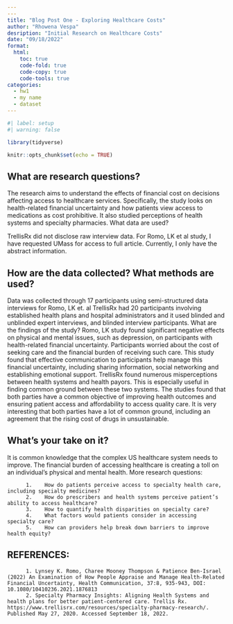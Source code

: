 ```yaml
---
---
title: "Blog Post One - Exploring Healthcare Costs"
author: "Rhowena Vespa"
desription: "Initial Research on Healthcare Costs"
date: "09/18/2022"
format:
  html:
    toc: true
    code-fold: true
    code-copy: true
    code-tools: true
categories:
  - hw1
  - my name
  - dataset
---
```


```r
#| label: setup
#| warning: false

library(tidyverse)

knitr::opts_chunk$set(echo = TRUE)
```

## What are research questions?
The research aims to understand the effects of financial cost on decisions affecting access to healthcare services. Specifically, the study looks on health-related financial uncertainty and how patients view access to medications as cost prohibitive. It also studied perceptions of health systems and specialty pharmacies.
What data are used? 

TrellisRx did not disclose raw interview data. For Romo, LK et al study, I have requested UMass for access to full article. Currently, I only have the abstract information.


## How are the data collected? What methods are used?
Data was collected through 17 participants using semi-structured data interviews for Romo, LK et. al 
TrellisRx had 20 participants involving established health plans and hospital administrators and it used blinded and unblinded expert interviews, and blinded interview participants.
What are the findings of the study?
Romo, LK study found significant negative effects on physical and mental issues, such as depression, on participants with health-related financial uncertainty. Participants worried about the cost of seeking care and the financial burden of receiving such care.  This study found that effective communication to participants help manage this financial uncertainty, including sharing information, social networking and establishing emotional support.
TrellisRx found numerous misperceptions between health systems and health payors. This is especially useful in finding common ground between these two systems. The studies found that both parties have a common objective of improving health outcomes and ensuring patient access and affordability to access quality care. It is very interesting that both parties have a lot of common ground, including an agreement that the rising cost of drugs in unsustainable. 


## What's your take on it?
It is common knowledge that the complex US healthcare system needs to improve. The financial burden of accessing healthcare is creating a toll on an individual’s physical and mental health. 
More research questions:

          1.	How do patients perceive access to specialty health care, including specialty medicines?
          2.	How do prescribers and health systems perceive patient’s ability to access healthcare?
          3.	How to quantify health disparities on specialty care? 
          4.	What factors would patients consider in accessing specialty care?
          5.	How can providers help break down barriers to improve health equity?

## REFERENCES:

          1. Lynsey K. Romo, Charee Mooney Thompson & Patience Ben-Israel (2022) An Examination of How People Appraise and Manage Health-Related Financial Uncertainty, Health Communication, 37:8, 935-943, DOI: 10.1080/10410236.2021.1876813
          2. Specialty Pharmacy Insights: Aligning Health Systems and health plans for better patient-centered care. Trellis Rx. https://www.trellisrx.com/resources/specialty-pharmacy-research/. Published May 27, 2020. Accessed September 18, 2022. 


